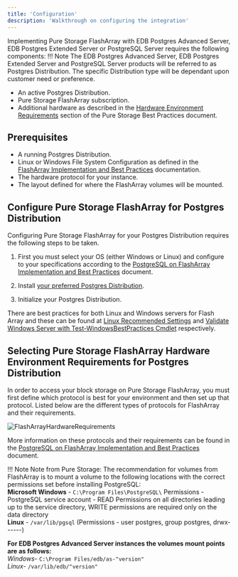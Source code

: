 ```yaml
---
title: 'Configuration'
description: 'Walkthrough on configuring the integration'
---
```


Implementing Pure Storage FlashArray with EDB Postgres Advanced Server, EDB Postgres Extended Server or PostgreSQL Server requires the following components:
!!! Note
    The EDB Postgres Advanced Server, EDB Postgres Extended Server and PostgreSQL Server products will be referred to as Postgres Distribution.  The specific Distribution type will be dependant upon customer need or preference.

- An active Postgres Distribution.
- Pure Storage FlashArray subscription.
- Additional hardware as described in the [Hardware Environment Requirements](https://support.purestorage.com/Solutions/PostgreSQL/Getting_Started/PostgreSQL_on_FlashArray_Implementation_and_Best_Practices) section of the Pure Storage Best Practices document.

## Prerequisites

- A running Postgres Distribution.
- Linux or Windows File System Configuration as defined in the [FlashArray Implementation and Best Practices](https://support.purestorage.com/Solutions/PostgreSQL/Getting_Started/PostgreSQL_on_FlashArray_Implementation_and_Best_Practices) documentation.
- The hardware protocol for your instance.
- The layout defined for where the FlashArray volumes will be mounted.

## Configure Pure Storage FlashArray for Postgres Distribution 

Configuring Pure Storage FlashArray for your Postgres Distribution requires the following steps to be taken.

1. First you must select your OS (either Windows or Linux) and configure to your specifications according to the [PostgreSQL on FlashArray Implementation and Best Practices](https://support.purestorage.com/Solutions/PostgreSQL/Getting_Started/PostgreSQL_on_FlashArray_Implementation_and_Best_Practices) document.

2. Install [your preferred Postgres Distribution](https://www.enterprisedb.com/docs/epas/latest/).

3. Initialize your Postgres Distribution.

There are best practices for both Linux and Windows servers for Flash Array and these can be found at [Linux Recommended Settings](https://support.purestorage.com/Solutions/Linux/Linux_Reference/Linux_Recommended_Settings) and [Validate Windows Server with Test-WindowsBestPractices Cmdlet](https://support.purestorage.com/Solutions/Microsoft_Platform_Guide/FlashArray_Connectivity/aaa11_Validate_Windows_Server_with_Test-WindowsBestPractices_Cmdlet) respectively.

## Selecting Pure Storage FlashArray Hardware Environment Requirements for Postgres Distribution

In order to access your block storage on Pure Storage FlashArray, you must first define which protocol is best for your environment and then set up that protocol.  Listed below are the different types of protocols for FlashArray and their requirements.

![FlashArrayHardwareRequirements](Images/FlashArrayHardwareRequirements.png)

More information on these protocols and their requirements can be found in the [PostgreSQL on FlashArray Implementation and Best Practices](https://support.purestorage.com/Solutions/PostgreSQL/Getting_Started/PostgreSQL_on_FlashArray_Implementation_and_Best_Practices) document.

!!! Note
    Note from Pure Storage: The recommendation for volumes from FlashArray is to mount a volume to the following locations with the correct permissions set before installing PostgreSQL:  
    **Microsoft Windows** - `C:\Program Files\PostgreSQL\` Permissions - PostgreSQL service account - READ Permissions on all directories leading up to the service directory, WRITE permissions are required only on the data directory  
    **Linux** - `/var/lib/pgsql` (Permissions - user postgres, group postgres, drwx------)

**For EDB Postgres Advanced Server instances the volumes mount points are as follows:**  
    *Windows*- `C:\Program Files/edb/as-"version"`  
    *Linux*- `/var/lib/edb/"version"`